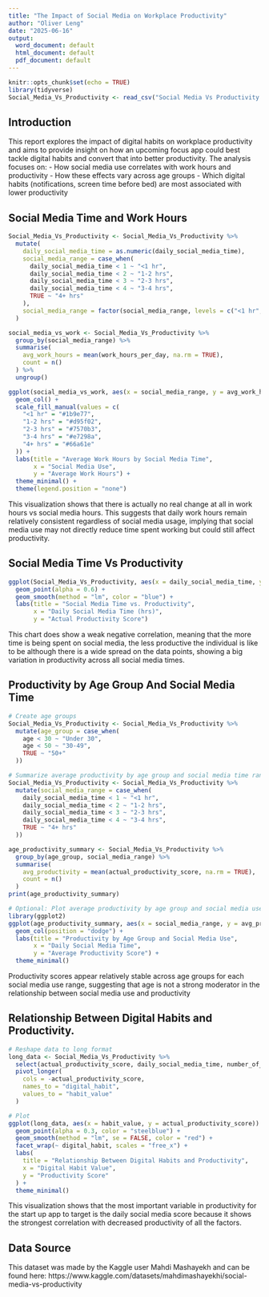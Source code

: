 ```yaml
---
title: "The Impact of Social Media on Workplace Productivity"
author: "Oliver Leng"
date: "2025-06-16"
output:
  word_document: default
  html_document: default
  pdf_document: default
---
```


```r
knitr::opts_chunk$set(echo = TRUE)
library(tidyverse)
Social_Media_Vs_Productivity <- read_csv("Social Media Vs Productivity.csv")
```

## Introduction
This report explores the impact of digital habits on workplace productivity and aims to provide insight on how an upcoming focus app could best tackle digital habits and convert that into better productivity. The analysis focuses on:
- How social media use correlates with work hours and productivity
- How these effects vary across age groups
- Which digital habits (notifications, screen time before bed) are most associated with lower productivity

## Social Media Time and Work Hours

```r
Social_Media_Vs_Productivity <- Social_Media_Vs_Productivity %>%
  mutate(
    daily_social_media_time = as.numeric(daily_social_media_time),
    social_media_range = case_when(
      daily_social_media_time < 1 ~ "<1 hr",
      daily_social_media_time < 2 ~ "1-2 hrs",
      daily_social_media_time < 3 ~ "2-3 hrs",
      daily_social_media_time < 4 ~ "3-4 hrs",
      TRUE ~ "4+ hrs"
    ),
    social_media_range = factor(social_media_range, levels = c("<1 hr", "1-2 hrs", "2-3 hrs", "3-4 hrs", "4+ hrs"))
  )

social_media_vs_work <- Social_Media_Vs_Productivity %>%
  group_by(social_media_range) %>%
  summarise(
    avg_work_hours = mean(work_hours_per_day, na.rm = TRUE),
    count = n()
  ) %>%
  ungroup()

ggplot(social_media_vs_work, aes(x = social_media_range, y = avg_work_hours, fill = social_media_range)) +
  geom_col() +
  scale_fill_manual(values = c(
    "<1 hr" = "#1b9e77",
    "1-2 hrs" = "#d95f02",
    "2-3 hrs" = "#7570b3",
    "3-4 hrs" = "#e7298a",
    "4+ hrs" = "#66a61e"
  )) +
  labs(title = "Average Work Hours by Social Media Time",
       x = "Social Media Use",
       y = "Average Work Hours") +
  theme_minimal() +
  theme(legend.position = "none")
```
This visualization shows that there is actually no real change at all in work hours vs social media hours. This suggests that daily work hours remain relatively consistent regardless of social media usage, implying that social media use may not directly reduce time spent working but could still affect productivity.

## Social Media Time Vs Productivity

```r
ggplot(Social_Media_Vs_Productivity, aes(x = daily_social_media_time, y = actual_productivity_score)) +
  geom_point(alpha = 0.6) +
  geom_smooth(method = "lm", color = "blue") +
  labs(title = "Social Media Time vs. Productivity",
       x = "Daily Social Media Time (hrs)",
       y = "Actual Productivity Score")
```
This chart does show a weak negative correlation, meaning that the more time is being spent on social media, the less productive the individual is like to be although there is a wide spread on the data points, showing a big variation in productivity across all social media times.

## Productivity by Age Group And Social Media Time

```r
# Create age groups
Social_Media_Vs_Productivity <- Social_Media_Vs_Productivity %>%
  mutate(age_group = case_when(
    age < 30 ~ "Under 30",
    age < 50 ~ "30-49",
    TRUE ~ "50+"
  ))

# Summarize average productivity by age group and social media time range
Social_Media_Vs_Productivity <- Social_Media_Vs_Productivity %>%
  mutate(social_media_range = case_when(
    daily_social_media_time < 1 ~ "<1 hr",
    daily_social_media_time < 2 ~ "1-2 hrs",
    daily_social_media_time < 3 ~ "2-3 hrs",
    daily_social_media_time < 4 ~ "3-4 hrs",
    TRUE ~ "4+ hrs"
  ))

age_productivity_summary <- Social_Media_Vs_Productivity %>%
  group_by(age_group, social_media_range) %>%
  summarise(
    avg_productivity = mean(actual_productivity_score, na.rm = TRUE),
    count = n()
  )
print(age_productivity_summary)

# Optional: Plot average productivity by age group and social media use
library(ggplot2)
ggplot(age_productivity_summary, aes(x = social_media_range, y = avg_productivity, fill = age_group)) +
  geom_col(position = "dodge") +
  labs(title = "Productivity by Age Group and Social Media Use",
       x = "Daily Social Media Time",
       y = "Average Productivity Score") +
  theme_minimal()
```
Productivity scores appear relatively stable across age groups for each social media use range, suggesting that age is not a strong moderator in the relationship between social media use and productivity

## Relationship Between Digital Habits and Productivity.

```r
# Reshape data to long format
long_data <- Social_Media_Vs_Productivity %>%
  select(actual_productivity_score, daily_social_media_time, number_of_notifications, screen_time_before_sleep) %>%
  pivot_longer(
    cols = -actual_productivity_score,
    names_to = "digital_habit",
    values_to = "habit_value"
  )

# Plot
ggplot(long_data, aes(x = habit_value, y = actual_productivity_score)) +
  geom_point(alpha = 0.3, color = "steelblue") +
  geom_smooth(method = "lm", se = FALSE, color = "red") +
  facet_wrap(~ digital_habit, scales = "free_x") +
  labs(
    title = "Relationship Between Digital Habits and Productivity",
    x = "Digital Habit Value",
    y = "Productivity Score"
  ) +
  theme_minimal()
```
This visualization shows that the most important variable in productivity for the start up app to target is the daily social media score because it shows the strongest correlation with decreased productivity of all the factors.

## Data Source
This dataset was made by the Kaggle user Mahdi Mashayekh and can be found here: https://www.kaggle.com/datasets/mahdimashayekhi/social-media-vs-productivity
